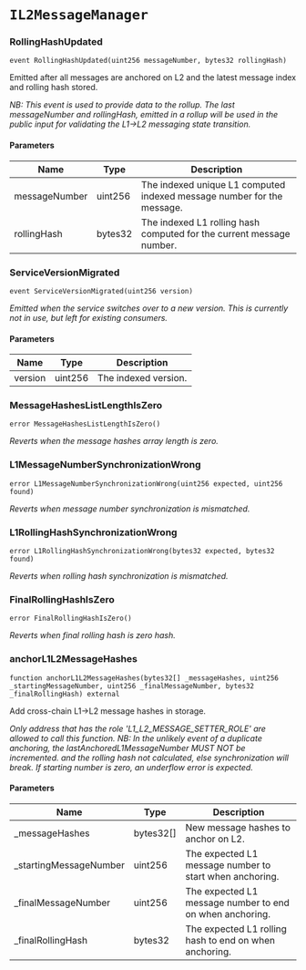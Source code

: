 # `IL2MessageManager`

### RollingHashUpdated

```solidity
event RollingHashUpdated(uint256 messageNumber, bytes32 rollingHash)
```

Emitted after all messages are anchored on L2 and the latest message index and rolling hash stored.

_NB: This event is used to provide data to the rollup. The last messageNumber and rollingHash,
emitted in a rollup will be used in the public input for validating the L1->L2 messaging state transition._

#### Parameters

| Name | Type | Description |
| ---- | ---- | ----------- |
| messageNumber | uint256 | The indexed unique L1 computed indexed message number for the message. |
| rollingHash | bytes32 | The indexed L1 rolling hash computed for the current message number. |

### ServiceVersionMigrated

```solidity
event ServiceVersionMigrated(uint256 version)
```

_Emitted when the service switches over to a new version.
This is currently not in use, but left for existing consumers._

#### Parameters

| Name | Type | Description |
| ---- | ---- | ----------- |
| version | uint256 | The indexed version. |

### MessageHashesListLengthIsZero

```solidity
error MessageHashesListLengthIsZero()
```

_Reverts when the message hashes array length is zero._

### L1MessageNumberSynchronizationWrong

```solidity
error L1MessageNumberSynchronizationWrong(uint256 expected, uint256 found)
```

_Reverts when message number synchronization is mismatched._

### L1RollingHashSynchronizationWrong

```solidity
error L1RollingHashSynchronizationWrong(bytes32 expected, bytes32 found)
```

_Reverts when rolling hash synchronization is mismatched._

### FinalRollingHashIsZero

```solidity
error FinalRollingHashIsZero()
```

_Reverts when final rolling hash is zero hash._

### anchorL1L2MessageHashes

```solidity
function anchorL1L2MessageHashes(bytes32[] _messageHashes, uint256 _startingMessageNumber, uint256 _finalMessageNumber, bytes32 _finalRollingHash) external
```

Add cross-chain L1->L2 message hashes in storage.

_Only address that has the role 'L1_L2_MESSAGE_SETTER_ROLE' are allowed to call this function.
NB: In the unlikely event of a duplicate anchoring, the lastAnchoredL1MessageNumber MUST NOT be incremented.
and the rolling hash not calculated, else synchronization will break.
If starting number is zero, an underflow error is expected._

#### Parameters

| Name | Type | Description |
| ---- | ---- | ----------- |
| _messageHashes | bytes32[] | New message hashes to anchor on L2. |
| _startingMessageNumber | uint256 | The expected L1 message number to start when anchoring. |
| _finalMessageNumber | uint256 | The expected L1 message number to end on when anchoring. |
| _finalRollingHash | bytes32 | The expected L1 rolling hash to end on when anchoring. |

